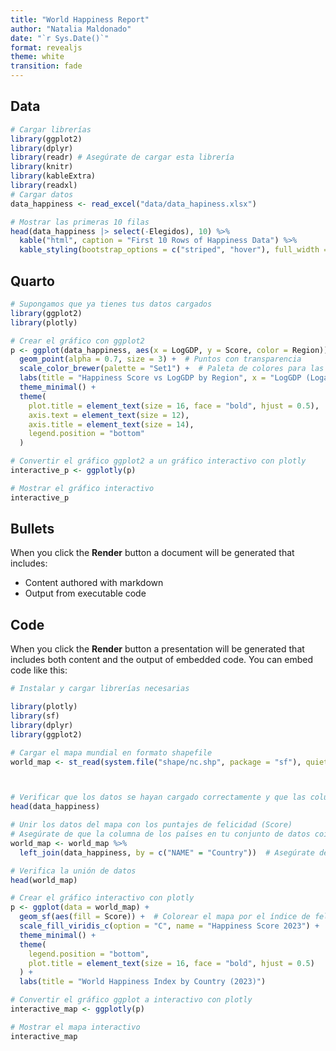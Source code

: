 ```yaml
---
title: "World Happiness Report"
author: "Natalia Maldonado"
date: "`r Sys.Date()`"
format: revealjs
theme: white
transition: fade
---
```


## Data

```r
# Cargar librerías
library(ggplot2)
library(dplyr)
library(readr) # Asegúrate de cargar esta librería
library(knitr)
library(kableExtra)
library(readxl)
# Cargar datos
data_happiness <- read_excel("data/data_hapiness.xlsx")

# Mostrar las primeras 10 filas
head(data_happiness |> select(-Elegidos), 10) %>% 
  kable("html", caption = "First 10 Rows of Happiness Data") %>%
  kable_styling(bootstrap_options = c("striped", "hover"), full_width = F, font_size = 13)
```
## Quarto
```r
# Supongamos que ya tienes tus datos cargados
library(ggplot2)
library(plotly)

# Crear el gráfico con ggplot2
p <- ggplot(data_happiness, aes(x = LogGDP, y = Score, color = Region)) +
  geom_point(alpha = 0.7, size = 3) +  # Puntos con transparencia
  scale_color_brewer(palette = "Set1") +  # Paleta de colores para las regiones
  labs(title = "Happiness Score vs LogGDP by Region", x = "LogGDP (Logarithmic GDP)", y = "Happiness Score") +
  theme_minimal() + 
  theme(
    plot.title = element_text(size = 16, face = "bold", hjust = 0.5),
    axis.text = element_text(size = 12),
    axis.title = element_text(size = 14),
    legend.position = "bottom"
  )

# Convertir el gráfico ggplot2 a un gráfico interactivo con plotly
interactive_p <- ggplotly(p)

# Mostrar el gráfico interactivo
interactive_p


```

## Bullets

When you click the **Render** button a document will be generated that includes:

-   Content authored with markdown
-   Output from executable code

## Code

When you click the **Render** button a presentation will be generated that includes both content and the output of embedded code. You can embed code like this:

```r
# Instalar y cargar librerías necesarias

library(plotly)
library(sf)
library(dplyr)
library(ggplot2)

# Cargar el mapa mundial en formato shapefile
world_map <- st_read(system.file("shape/nc.shp", package = "sf"), quiet = TRUE)



# Verificar que los datos se hayan cargado correctamente y que las columnas sean correctas
head(data_happiness)

# Unir los datos del mapa con los puntajes de felicidad (Score)
# Asegúrate de que la columna de los países en tu conjunto de datos coincida con la columna correspondiente en el shapefile
world_map <- world_map %>%
  left_join(data_happiness, by = c("NAME" = "Country"))  # Asegúrate de usar el nombre correcto de las columnas

# Verifica la unión de datos
head(world_map)

# Crear el gráfico interactivo con plotly
p <- ggplot(data = world_map) +
  geom_sf(aes(fill = Score)) +  # Colorear el mapa por el índice de felicidad
  scale_fill_viridis_c(option = "C", name = "Happiness Score 2023") +  # Usar una paleta de colores
  theme_minimal() +
  theme(
    legend.position = "bottom",
    plot.title = element_text(size = 16, face = "bold", hjust = 0.5)
  ) +
  labs(title = "World Happiness Index by Country (2023)")

# Convertir el gráfico ggplot a interactivo con plotly
interactive_map <- ggplotly(p)

# Mostrar el mapa interactivo
interactive_map

```
